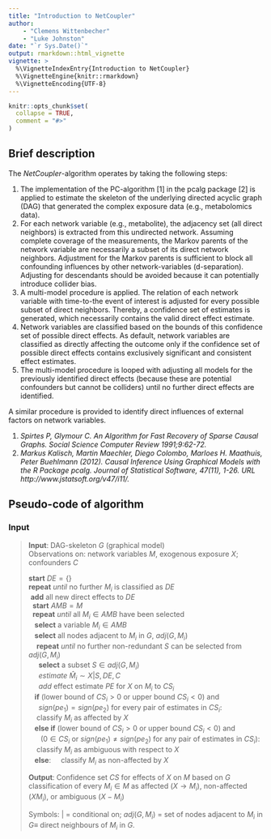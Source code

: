 ```yaml
---
title: "Introduction to NetCoupler"
author: 
    - "Clemens Wittenbecher"
    - "Luke Johnston"
date: "`r Sys.Date()`"
output: rmarkdown::html_vignette
vignette: >
  %\VignetteIndexEntry{Introduction to NetCoupler}
  %\VignetteEngine{knitr::rmarkdown}
  %\VignetteEncoding{UTF-8}
---
```


```r
knitr::opts_chunk$set(
  collapse = TRUE,
  comment = "#>"
)
```

## Brief description

The *NetCoupler*-algorithm operates by taking the following steps:

1. The implementation of the PC-algorithm [1] in the pcalg package [2] is
applied to estimate the skeleton of the underlying directed acyclic graph (DAG)
that generated the complex exposure data (e.g., metabolomics data).
1. For each network variable (e.g., metabolite), the adjacency set (all direct
neighbors) is extracted from this undirected network. Assuming complete coverage
of the measurements, the Markov parents of the network variable are necessarily
a subset of its direct network neighbors. Adjustment for the Markov parents is
sufficient to block all confounding influences by other network-variables
(d-separation). Adjusting for descendants should be avoided because it can
potentially introduce collider bias.
1. A multi-model procedure is applied. The relation of each network variable
with time-to-the event of interest is adjusted for every possible subset of
direct neighbors. Thereby, a confidence set of estimates is generated, which
necessarily contains the valid direct effect estimate.
1. Network variables are classified based on the bounds of this confidence set
of possible direct effects. As default, network variables are classified as
directly affecting the outcome only if the confidence set of possible direct
effects contains exclusively significant and consistent effect estimates.
1. The multi-model procedure is looped with adjusting all models for the
previously identified direct effects (because these are potential confounders
but cannot be colliders) until no further direct effects are identified.

A similar procedure is provided to identify direct influences of external
factors on network variables.

<!-- TODO: Put this into a bib file. -->

1. *Spirtes P, Glymour C. An Algorithm for Fast Recovery of Sparse Causal Graphs.
Social Science Computer Review 1991;9:62-72.*
2. *Markus Kalisch, Martin Maechler, Diego Colombo, Marloes H. Maathuis, Peter
Buehlmann (2012). Causal Inference Using Graphical Models with the R Package
pcalg. Journal of Statistical Software, 47(11), 1-26. URL
http://www.jstatsoft.org/v47/i11/.*

## Pseudo-code of algorithm

### Input

<!-- TODO: confirm with Clemens that this renders properly -->

> **Input**: DAG-skeleton $G$ (graphical model)  
Observations on: network variables $M$, exogenous exposure $X$; confounders $C$
> 
> **start** $DE = \{ \}$  
**repeat** *until* no further $M_i$ is classified as $DE$  
&nbsp;**add** all new direct effects to $DE$  
&nbsp; **start** $AMB = M$  
&nbsp; **repeat** *until* all $M_i \in AMB$ have been selected  
&nbsp;&nbsp; **select** a variable $M_{i} \in AMB$  
&nbsp;&nbsp; **select** all nodes adjacent to $M_{i}$ in $G$, $adj(G, M_i)$  
&nbsp; &nbsp; **repeat** *until* no further non-redundant $S$ can be selected from $adj(G, M_i)$  
&nbsp; &nbsp; &nbsp;**select** a subset $S \in adj(G, M_i)$  
&nbsp; &nbsp; &nbsp;*estimate* $\hat{M}_i \sim X | S, DE, C$  
&nbsp; &nbsp; &nbsp;*add* effect estimate $PE$ for $X$ on $M_i$ to $CS_i$  
&nbsp;&nbsp; **if** (lower bound of $CS_i > 0$ or upper bound $CS_i < 0$) and  
&nbsp; &nbsp; &nbsp;$sign(pe_1) = sign(pe_2)$ for every pair of estimates in $CS_i$:   
&nbsp; &nbsp; classify $M_i$ as affected by $X$  
&nbsp;&nbsp; **else if** (lower bound of $CS_i > 0$ or upper bound $CS_i < 0$) and  
&nbsp; &nbsp; &nbsp; ($0 \in CS_i$ or $sign(pe_1) \neq sign(pe_2)$ for any pair of estimates in $CS_i$):  
&nbsp; &nbsp; classify $M_i$ as ambiguous with respect to $X$  
&nbsp;&nbsp; **else**:
&nbsp; &nbsp; classify $M_i$ as non-affected by $X$  
> 
> **Output**: Confidence set $CS$ for effects of $X$ on $M$ based on $G$  
classification of every $M_i \in M$ as affected ($X \rightarrow M_i$), non-affected ($X M_i$), or ambiguous ($X - M_i$)  
> 
> Symbols: $|$ = conditional on; $adj(G, M_i)$ = set of nodes adjacent to $M_i$ in $G \equiv$ direct neighbours of $M_i$ in $G$.

